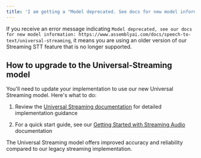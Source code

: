 ```yaml
---
title: 'I am getting a "Model deprecated. See docs for new model information" error message. What does it mean?'
---
```


If you receive an error message indicating `Model deprecated, see our docs for new model information: https://www.assemblyai.com/docs/speech-to-text/universal-streaming`, it means you are using an older version of our Streaming STT feature that is no longer supported.

## How to upgrade to the Universal-Streaming model

You'll need to update your implementation to use our new Universal Streaming model. Here's what to do:

1. Review the [Universal Streaming documentation](/docs/speech-to-text/universal-streaming) for detailed implementation guidance

2. For a quick start guide, see our [Getting Started with Streaming Audio](/docs/getting-started/transcribe-streaming-audio) documentation

<Note>
  The Universal Streaming model offers improved accuracy and reliability
  compared to our legacy streaming implementation.
</Note>
